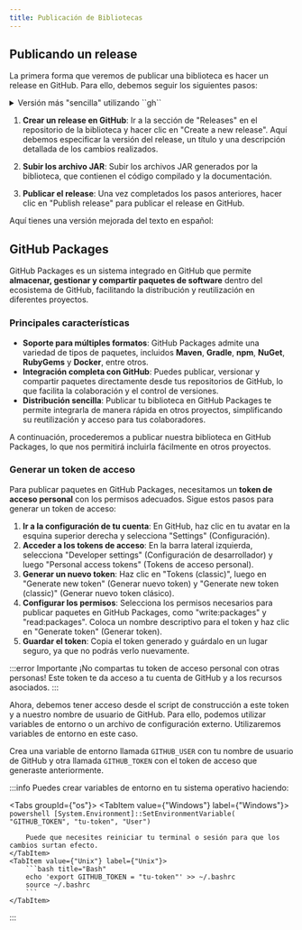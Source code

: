 ```yaml
---
title: Publicación de Bibliotecas
---
```


<ReadingTime/>

## Publicando un release

La primera forma que veremos de publicar una biblioteca es hacer un release en GitHub. Para ello, debemos seguir los siguientes pasos:

<details>
    <summary>Versión más "sencilla" utilizando ``gh``</summary>
    <Tabs groupId={"os"}>
        <TabItem value={"Windows"} label={"Windows"}>
        ```powershell
        gh release create v1.0.0 `
            .\lib\build\libs\lib-1.0.0-all.jar `
            .\lib\build\libs\lib-1.0.0-docs.jar `
            --title "Release v1.0.0" `
            --notes "Added functionality to echo a message with a timestamp"
        ```
        </TabItem>
        <TabItem value={"Unix"} label={"Unix"}>
        ```bash
        gh release create v1.0.0 \
            ./lib/build/libs/lib-1.0.0-all.jar \
            ./lib/build/libs/lib-1.0.0-docs.jar \
            --title "Release v1.0.0" \
            --notes "Added functionality to echo a message with a timestamp"
        ```
        </TabItem>
    </Tabs>
</details>

1. **Crear un release en GitHub**: Ir a la sección de "Releases" en el repositorio de la biblioteca y hacer clic en "Create a new release". Aquí debemos especificar la versión del release, un título y una descripción detallada de los cambios realizados.

2. **Subir los archivo JAR**: Subir los archivos JAR generados por la biblioteca, que contienen el código compilado y la documentación.

3. **Publicar el release**: Una vez completados los pasos anteriores, hacer clic en "Publish release" para publicar el release en GitHub.

Aquí tienes una versión mejorada del texto en español:

## GitHub Packages

GitHub Packages es un sistema integrado en GitHub que permite **almacenar, gestionar y compartir paquetes de software** dentro del ecosistema de GitHub, facilitando la distribución y reutilización en diferentes proyectos.

### Principales características

- **Soporte para múltiples formatos**: GitHub Packages admite una variedad de tipos de paquetes, incluidos **Maven**, **Gradle**, **npm**, **NuGet**, **RubyGems** y **Docker**, entre otros.
- **Integración completa con GitHub**: Puedes publicar, versionar y compartir paquetes directamente desde tus repositorios de GitHub, lo que facilita la colaboración y el control de versiones.
- **Distribución sencilla**: Publicar tu biblioteca en GitHub Packages te permite integrarla de manera rápida en otros proyectos, simplificando su reutilización y acceso para tus colaboradores.

A continuación, procederemos a publicar nuestra biblioteca en GitHub Packages, lo que nos permitirá incluirla fácilmente en otros proyectos.

### Generar un token de acceso

Para publicar paquetes en GitHub Packages, necesitamos un **token de acceso personal** con los permisos adecuados. Sigue estos pasos para generar un token de acceso:

1. **Ir a la configuración de tu cuenta**: En GitHub, haz clic en tu avatar en la esquina superior derecha y selecciona "Settings" (Configuración).
2. **Acceder a los tokens de acceso**: En la barra lateral izquierda, selecciona "Developer settings" (Configuración de desarrollador) y luego "Personal access tokens" (Tokens de acceso personal).
3. **Generar un nuevo token**: Haz clic en "Tokens (classic)", luego en "Generate new token" (Generar nuevo token) y "Generate new token (classic)" (Generar nuevo token clásico).
4. **Configurar los permisos**: Selecciona los permisos necesarios para publicar paquetes en GitHub Packages, como "write:packages" y "read:packages". Coloca un nombre descriptivo para el token y haz clic en "Generate token" (Generar token).
5. **Guardar el token**: Copia el token generado y guárdalo en un lugar seguro, ya que no podrás verlo nuevamente.

:::error Importante
¡No compartas tu token de acceso personal con otras personas! Este token te da acceso a tu cuenta de GitHub y a los recursos asociados.
:::

Ahora, debemos tener acceso desde el script de construcción a este token y a nuestro nombre de usuario de GitHub. Para ello, podemos utilizar variables de entorno o un archivo de configuración externo. Utilizaremos variables de entorno en este caso.

Crea una variable de entorno llamada `GITHUB_USER` con tu nombre de usuario de GitHub y otra llamada `GITHUB_TOKEN` con el token de acceso que generaste anteriormente.

:::info
Puedes crear variables de entorno en tu sistema operativo haciendo:

<Tabs groupId={"os"}>
    <TabItem value={"Windows"} label={"Windows"}>
        ```powershell
        [System.Environment]::SetEnvironmentVariable( "GITHUB_TOKEN", "tu-token", "User")
        ```

        Puede que necesites reiniciar tu terminal o sesión para que los cambios surtan efecto.
    </TabItem>
    <TabItem value={"Unix"} label={"Unix"}>
        ```bash title="Bash"
        echo 'export GITHUB_TOKEN = "tu-token"' >> ~/.bashrc
        source ~/.bashrc
        ```
    </TabItem>
</Tabs>
:::